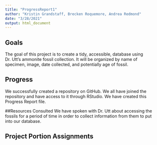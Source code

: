 ```yaml
---
title: "ProgressReport1"
author: "Kristin Grandstaff, Brecken Roquemore, Andrea Redmond"
date: "3/28/2021"
output: html_document
---
```



## Goals 

The goal of this project is to create a tidy, accessible, database using Dr. Utt's ammonite fossil collection. It will be organized by name of specimen, image, date collected, and potentially age of fossil.  

## Progress

We successfully created a repository on GitHub. We all have joined the repository and have access to it through RStudio. We have created this Progress Report file.

##Resources Consulted
We have spoken with Dr. Utt about accessing the fossils for a period of time in order to collect information from them to put into our database.


## Project Portion Assignments


